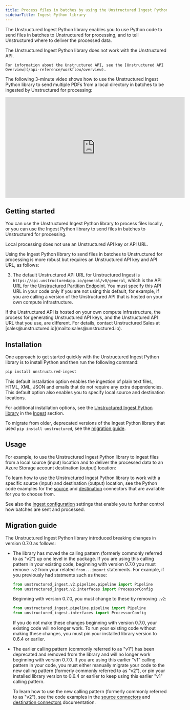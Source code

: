```yaml
---
title: Process files in batches by using the Unstructured Ingest Python library
sidebarTitle: Ingest Python library
---
```


The Unstructured Ingest Python library enables you to use Python code to send files in batches to Unstructured for processing, and to tell Unstructured where to deliver the processed data.

<Note>
    The Unstructured Ingest Python library does not work with the Unstructured API.

    For information about the Unstructured API, see the [Unstructured API Overview](/api-reference/workflow/overview).
</Note>

The following 3-minute video shows how to use the Unstructured Ingest Python library to send multiple PDFs from a local directory in batches to be ingested by Unstructured for processing:

<iframe
  width="560"
  height="315"
  src="https://www.youtube.com/embed/tSKHFXsBQ-c"
  title="YouTube video player"
  frameborder="0"
  allow="accelerometer; autoplay; clipboard-write; encrypted-media; gyroscope; picture-in-picture"
  allowfullscreen
></iframe>

## Getting started


You can use the Unstructured Ingest Python library to process files locally, or you can use the Ingest Python library to send files in batches to Unstructured for processing.

Local processing does not use an Unstructured API key or API URL.

Using the Ingest Python library to send files in batches to Unstructured for processing is more robust but requires an Unstructured API key and API URL, as follows:

<GetStartedSimpleAPIOnly />

3. The default Unstructured API URL for Unstructured Ingest is `https://api.unstructuredapp.io/general/v0/general`, which is the API URL for the [Unstructured Partition Endpoint](/api-reference/partition/overview).
   You must specify this API URL in your 
   code only if you are not using this default, for example, if you are calling a version of the Unstructured API that is hosted on your own compute infrastructure. 

<Note>
  If the Unstructured API is hosted on your own compute infrastructure, the process
  for generating Unstructured API keys, and the Unstructured API URL that you use, are different. 
  For details, contact Unstructured Sales at 
  [sales@unstructured.io](mailto:sales@unstructured.io).
</Note>

## Installation

One approach to get started quickly with the Unstructured Ingest Python library is to install Python and then run the following command:

```bash
pip install unstructured-ingest
```

This default installation option enables the ingestion of plain text files, HTML, XML, JSON and emails that do not require any extra dependencies. This default option also enables you to specify local source and destination locations.


<AdditionalIngestDependencies />

For additional installation options, see the [Unstructured Ingest Python library](/ingestion/python-ingest) in the [Ingest](/ingestion/overview) section.

<Info>To migrate from older, deprecated versions of the Ingest Python library that used `pip install unstructured`, see the [migration guide](/ingestion/overview#migration-guide).</Info>

## Usage

For example, to use the Unstructured Ingest Python library to ingest files from a local source (input) location and to deliver the processed data to an Azure Storage account destination (output) location:


<CodeGroup>
  <AzureAPIPyV2 />
</CodeGroup>

To learn how to use the Unstructured Ingest Python library to work with a specific source (input) and destination (output) location, see the Python code examples for the [source](/ingestion/source-connectors/overview) and [destination](/ingestion/destination-connectors/overview) connectors that are available for you to choose from.

See also the [ingest configuration](/ingestion/ingest-configuration/overview) settings that enable you to further control how batches are sent and processed.

## Migration guide

The Unstructured Ingest Python library introduced breaking changes in version 0.7.0 as follows:

- The library has moved the calling pattern (formerly commonly referred to as "v2") up one level in the package. If you are using this calling pattern 
  in your existing code, beginning with version 0.7.0 you must remove `.v2` from your related `from...import` statements. For example, if you previously had statments 
  such as these:

  ```python
  from unstructured_ingest.v2.pipeline.pipeline import Pipeline
  from unstructured_ingest.v2.interfaces import ProcessorConfig
  ```
  
  Beginning with version 0.7.0, you must change to these by removing `.v2`:

  ```python
  from unstructured_ingest.pipeline.pipeline import Pipeline
  from unstructured_ingest.interfaces import ProcessorConfig
  ```

  If you do not make these changes beginning with version 0.7.0, your existing code will no longer work. To run your existing code 
  without making these changes, you must pin your installed library version to 0.6.4 or earlier.

- The earlier calling pattern (commonly referred to as "v1") has been deprecated and removed from the library and will no longer work beginning with version 0.7.0. If you are using this earlier "v1" calling pattern in your code, you must 
  either manually migrate your code to the new calling pattern (formerly commonly referred to as "v2"), or pin your installed library version to 0.6.4 or earlier to keep using this earlier "v1" calling pattern.

  To learn how to use the new calling pattern (formerly commonly referred to as "v2"), see the code examples in the 
  [source connectors](/ingestion/source-connectors/overview) and [destination connectors](/ingestion/destination-connectors/overview) documentation.